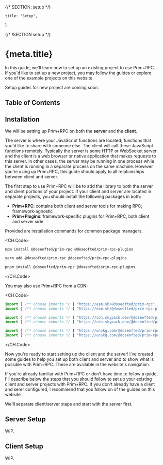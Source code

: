 {/* SECTION: setup */}

	title: "Setup",
}

{/* !SECTION setup */}

# {meta.title}

In this guide, we'll learn how to set up an existing project to use Prim+RPC. If you'd like to set up a new project, you
may follow the guides or explore one of the example projects on this website.

<Alert icon="carbon:warning" type="alert-warning">

Setup guides for new project are coming soon.

</Alert>

## Table of Contents

## Installation

We will be setting up Prim+RPC on both the **server** and the **client**.

The server is where your JavaScript functions are located; functions that you'd like to share with someone else. The
client will call these JavaScript functions remotely. Typically the server is some HTTP or WebSocket server and the
client is a web browser or native application that makes requests to this server. In other cases, the server may be
running in one process while the client is running in a separate process on the same machine. However you're using up
Prim+RPC, this guide should apply to all relationships between client and server.

The first step to use Prim+RPC will be to add the library to both the server and client portions of your project. If
your client and server are located in separate projects, you should install the following packages in both:

- **Prim+RPC**: contains both client and server tools for making RPC; framework-agnostic
- **Prim+Plugins**: framework-specific plugins for Prim+RPC, both client and server side

Provided are installation commands for common package managers.

<CH.Code>

```zsh npm
npm install @doseofted/prim-rpc @doseofted/prim-rpc-plugins
```

```zsh yarn
yarn add @doseofted/prim-rpc @doseofted/prim-rpc-plugins
```

```zsh pnpm
pnpm install @doseofted/prim-rpc @doseofted/prim-rpc-plugins
```

</CH.Code>

You may also use Prim+RPC from a CDN:

<CH.Code>

```ts esm.sh
import { /** choose imports */ } "https://esm.sh/@doseofted/prim-rpc";
import { /** choose imports */ } "https://esm.sh/@doseofted/prim-rpc-plugins";
```

```ts skypack.dev
import { /** choose imports */ } "https://cdn.skypack.dev/@doseofted/prim-rpc"
import { /** choose imports */ } "https://cdn.skypack.dev/@doseofted/prim-rpc-plugins"
```

```ts unpkg.com
import { /** choose imports */ } "https://unpkg.com/@doseofted/prim-rpc"
import { /** choose imports */ } "https://unpkg.com/@doseofted/prim-rpc-plugins"
```

</CH.Code>

Now you're ready to start setting up the client and the server! I've created some guides to help you set up both client
and server and to show what is possible with Prim+RPC. These are available in the website's navigation.

If you're already familiar with Prim+RPC or don't have time to follow a guide, I'll describe below the steps that you
should follow to set up your existing client and server projects with Prim+RPC. If you don't already have a client and
serer configured, I recommend that you follow on of the guides on this website.

We'll separate client/server steps and start with the server first.

## Server Setup

WIP.

## Client Setup

WIP.

